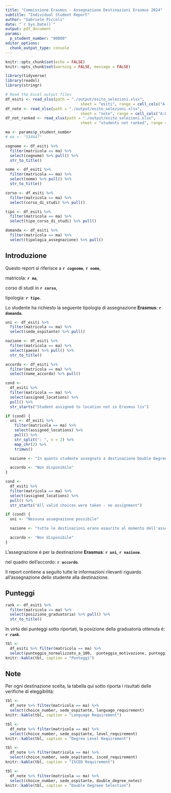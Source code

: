 ```yaml
---
title: "Commissione Erasmus - Assegnazione Destinazioni Erasmus 2024"
subtitle: "Individual Student Report"
author: "Gabriele Piccoli"
date: "`r Sys.Date()`"
output: pdf_document
params:
  p_student_number: "00000"
editor_options: 
  chunk_output_type: console
---
```


```r
knitr::opts_chunk$set(echo = FALSE)
knitr::opts_chunk$set(warning = FALSE, message = FALSE) 
```

```r
library(tidyverse)
library(readxl)
library(stringr)

# Read the Excel output files
df_esiti <- read_xlsx(path = "./output/esito_selezioni.xlsx",
                                 sheet = "esiti", range = cell_cols("A:R"))
df_note <- read_xlsx(path = "./output/esito_selezioni.xlsx",
                                 sheet = "note", range = cell_cols("A:K"))
df_not_ranked <- read_xlsx(path = "./output/esito_selezioni.xlsx",
                                 sheet = "students not ranked", range = cell_cols("A:I"))

ma <- params$p_student_number
# ma <- "534647"

cognome <- df_esiti %>%
  filter(matricola == ma) %>%
  select(cognome) %>% pull() %>%
  str_to_title()

nome <- df_esiti %>%
  filter(matricola == ma) %>%
  select(nome) %>% pull() %>%
  str_to_title()

corso <- df_esiti %>%
  filter(matricola == ma) %>%
  select(corso_di_studi) %>% pull()

tipo <- df_esiti %>%
  filter(matricola == ma) %>%
  select(tipo_corso_di_studi) %>% pull()

domanda <- df_esiti %>%
  filter(matricola == ma) %>%
  select(tipologia_assegnazione) %>% pull()

```

## Introduzione
Questo report si riferisce a **`r cognome`**, **`r nome`**, 

matricola: **`r ma`**, 

corso di studi in **`r corso`**, 

tipologia: **`r tipo`**. 

Lo studente ha richiesto la seguente tipologia di assegnazione **Erasmus**: **`r domanda`**.


```r
uni <- df_esiti %>%
  filter(matricola == ma) %>%
  select(sede_ospitante) %>% pull()

nazione <- df_esiti %>%
  filter(matricola == ma) %>%
  select(paese) %>% pull() %>%
  str_to_title()

accordo <- df_esiti %>%
  filter(matricola == ma) %>%
  select(nome_accordo) %>% pull()

cond <-
  df_esiti %>%
  filter(matricola == ma) %>%
  select(assigned_locations) %>%
  pull() %>%
  str_starts("Student assigned to location not in Erasmus lis")

if (cond) {
  uni <- df_esiti %>%
    filter(matricola == ma) %>%
    select(assigned_locations) %>%
    pull() %>%
    str_split(": ", n = 2) %>%
    map_chr(2) %>%
    trimws()

  nazione <- "In quanto studente assegnato a destinazione Double Degree non Erasmus"

  accordo <- "Non disponibile"
}

cond <-
  df_esiti %>%
  filter(matricola == ma) %>%
  select(assigned_locations) %>%
  pull() %>%
  str_starts("All valid choices were taken - no assignment")

if (cond) {
  uni <- "Nessuna assegnazione possibile"

  nazione <- "tutte le destinazioni erano esaurite al momento dell'assegnazione"

  accordo <- "Non disponibile"
}

```

L'assegnazione é per la destinazione **Erasmus**: **`r uni`**, **`r nazione`**.

nel quadro dell'accordo: **`r accordo`**.

Il report contiene a seguito tutte le informazioni rilevanti riguardo all'assegnazione dello studente alla destinazione. 

## Punteggi
```r
rank <- df_esiti %>%
  filter(matricola == ma) %>%
  select(posizione_graduatoria) %>% pull() %>% 
  str_to_title()
```

In virtú dei punteggi sotto riportati, la posizione della graduatoria ottenuta é: **`r rank`**.


```r
tbl <- 
  df_esiti %>% filter(matricola == ma) %>%
  select(punteggio_normalizzato_a_100,	punteggio_motivazione, punteggio_totale)
knitr::kable(tbl, caption = "Punteggi")


```


\newpage
## Note
Per ogni destinazione scelta, la tabella qui sotto riporta i risultati delle verifiche di eleggibilità:

```r
tbl <- 
  df_note %>% filter(matricola == ma) %>%
  select(choice_number, sede_ospitante, language_requirement)
knitr::kable(tbl, caption = "Language Requirement")

tbl <- 
  df_note %>% filter(matricola == ma) %>%
  select(choice_number, sede_ospitante, level_requirement)
knitr::kable(tbl, caption = "Degree Level Requirement")

tbl <- 
  df_note %>% filter(matricola == ma) %>%
  select(choice_number, sede_ospitante, isced_requirement)
knitr::kable(tbl, caption = "ISCED Requirement")

tbl <- 
  df_note %>% filter(matricola == ma) %>%
  select(choice_number, sede_ospitante, double_degree_notes)
knitr::kable(tbl, caption = "Double Degreee Selection")

```




